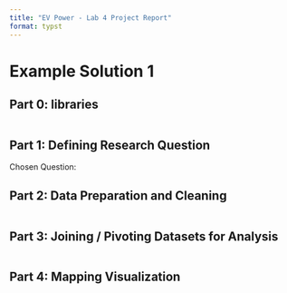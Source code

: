 ```yaml
---
title: "EV Power - Lab 4 Project Report"
format: typst
---
```


# Example Solution 1

## **Part 0: libraries**

```r

```

## **Part 1:** **Defining Research Question**

Chosen Question:

## **Part 2: Data Preparation and Cleaning**

```r

```

## **Part 3: Joining / Pivoting Datasets for Analysis**

```r

```

## **Part 4: Mapping Visualization**

```r

```